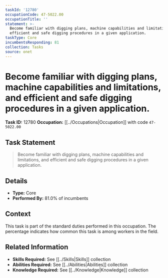 ```yaml
---
taskId: '12780'
occupationCode: 47-5022.00
occupationTitle: ''
statement: >-
  Become familiar with digging plans, machine capabilities and limitations, and
  efficient and safe digging procedures in a given application.
taskType: Core
incumbentsResponding: 81
collection: Tasks
source: onet
---
```

# Become familiar with digging plans, machine capabilities and limitations, and efficient and safe digging procedures in a given application.

**Task ID:** 12780
**Occupation:** [[../Occupations|Occupation]] with code `47-5022.00`

## Task Statement

> Become familiar with digging plans, machine capabilities and limitations, and efficient and safe digging procedures in a given application.

## Details

- **Type:** Core
- **Performed By:** 81.0% of incumbents

## Context

This task is part of the standard duties performed in this occupation. The percentage indicates how common this task is among workers in the field.

## Related Information

- **Skills Required:** See [[../Skills|Skills]] collection
- **Abilities Required:** See [[../Abilities|Abilities]] collection
- **Knowledge Required:** See [[../Knowledge|Knowledge]] collection
